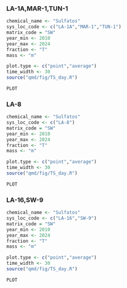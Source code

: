 
:::  {.panel-tabset  .content-hidden when-format=“docx” .content-width-wide}



### LA-1A,MAR-1,TUN-1

```r
chemical_name <- "Sulfatos"
sys_loc_code <- c("LA-1A","MAR-1","TUN-1")
matrix_code = "SW"
year_min <- 2010
year_max <- 2024
fraction <- "T"
mass <- "m"

plot.type <- c("point","average")
time_width <- 30
source("qmd/fig/TS_day.R")

PLOT
```


### LA-8

```r
chemical_name <- "Sulfatos"
sys_loc_code <- c("LA-8")
matrix_code = "SW"
year_min <- 2010
year_max <- 2024
fraction <- "T"
mass <- "m"

plot.type <- c("point","average")
time_width <- 30
source("qmd/fig/TS_day.R")

PLOT

```


### LA-16,SW-9

```r
chemical_name <- "Sulfatos"
sys_loc_code <- c("LA-16","SW-9")
matrix_code = "SW"
year_min <- 2010
year_max <- 2024
fraction <- "T"
mass <- "m"

plot.type <- c("point","average")
time_width <- 30
source("qmd/fig/TS_day.R")

PLOT

```


:::






